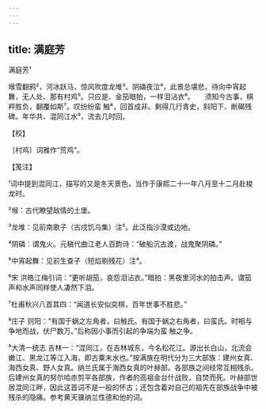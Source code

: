 ```yaml
---
---
---
```

title: 满庭芳
---



满庭芳¹





堠雪翻鸦²，河冰跃马，惊风吹度龙堆³。阴磷夜泣⁴，此景总堪悲。待向中宵起舞，无人处、那有村鸡⁵。只应是、金笳暗拍，一样泪沾衣⁶。　　须知今古事，棋枰胜负，翻覆如斯⁷。叹纷纷蛮 触⁸，回首成非。剩得几行青史，斜阳下、断碣残碑。年华共、混同江水⁹，流去几时回。





【校】


〔村鸡〕词雅作“荒鸡”。





【笺注】


¹词中提到混同江，描写的又是冬天景色，当作于康熙二十一年八月至十二月赴梭龙时。

²堠：古代瞭望敌情的土堡。

³龙堆：见前南歌子（古戍饥乌集）注⁵。此泛指沙漠或边地。

⁴阴磷：谓鬼火。元稹代曲江老人百韵诗：“破船沉古渡，战鬼聚阴磷。”

⁵中宵起舞：见前生查子（短焰剔残花）注⁴。

⁶宋 洪皓江梅引词：“更听胡笳，哀怨泪沾衣。”暗拍：黑夜里河水的拍击声。谓笳声和水声同样使人凄然下泪。

⁷杜甫秋兴八首其四：“闻道长安似奕棋，百年世事不胜悲。”

⁸庄子 则阳：“有国于蜗之左角者，曰触氏。有国于蜗之右角者，曰蛮氏。时相与争地而战，伏尸数万。”后称因小事而引起的争端为蛮 触之争。

⁹大清一统志 吉林一：“混同江，在吉林城东，今名松花江。源出长白山，北流会嫩江、黑龙江等江入海，即古粟末水也。”按满族在明代分为三大部族：建州女真、海西女真、野人女真。纳兰氏属于海西女真的叶赫部。各部族之间经常互相残杀。后建州女真的努尔哈赤剪平各部族，作者的高祖金台什战败，自焚而死。叶赫部世居混同江畔，因此这首词不是一般的怀古；还包含着对自己的祖先在部族战争中被残杀的隐痛。参考黄天骥纳兰性德和他的词。